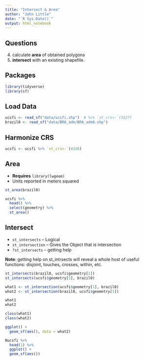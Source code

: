 ```yaml
---
title: "Intersect & Area"
author: "John Little"
date: "`R Sys.Date()`"
output: html_notebook
---
```


## Questions

4. calculate **area** of obtained polygons 
3. **intersect** with an existing shapefile. 

## Packages

```r
library(tidyverse)
library(sf)
```


## Load Data

```r
ucsfi <- read_sf("data/ucsfi.shp")  # %>% `st_crs<-`(5527)  
brazil0 <- read_sf("data/BRA_adm/BRA_adm0.shp")
```

## Harmonize CRS

```r
ucsfi <- ucsfi %>% `st_crs<-`(4326)
```

## Area

- **Requires** `library(lwgeom)`
- Units reported in meters squared

```r
st_area(brazil0)

ucsfi %>% 
  head() %>% 
  select(geometry) %>% 
  st_area()
```

## Intersect

- `st_intersects`   -- Logical
- `st_intersection`  -- Gives the Object that is intersection
- `?st_intersects`  -- getting help

**Note**:  getting help on st_intrsects will reveal a whole host of useful functions:  disjoint, touches, crosses, within, etc.


```r
st_intersects(brazil0, ucsfi$geometry[1])
st_intersects(ucsfi$geometry[1], brazil0)
```

```r
what1 <- st_intersection(ucsfi$geometry[1], brazil0)
what2 <- st_intersection(brazil0, ucsfi$geometry[1])

what1
what2

```



```r
class(what1)
class(what2)
```


```r
ggplot() +
  geom_sf(aes(), data = what2)
```

```r
Nucsfi %>% 
  head(1) %>% 
  ggplot() +
  geom_sf(aes())

```

